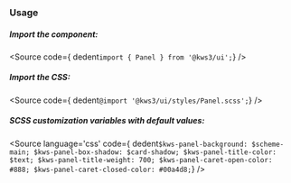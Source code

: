 
<Version />

<Meta of={Stories} />
<Canvas of={Stories.Main} />
<Controls />

### Usage
##### Import the component:
<Source
  code={ dedent`import { Panel } from '@kws3/ui';`}
/>

##### Import the CSS:
<Source
  code={ dedent`@import '@kws3/ui/styles/Panel.scss';`}
/>

##### SCSS customization variables with default values:
<Source
  language='css'
  code={ dedent`
    $kws-panel-background: $scheme-main;
    $kws-panel-box-shadow: $card-shadow;
    $kws-panel-title-color: $text;
    $kws-panel-title-weight: 700;
    $kws-panel-caret-open-color: #888;
    $kws-panel-caret-closed-color: #00a4d8;
  `}
/>